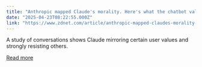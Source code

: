 ```yaml
---
title: "Anthropic mapped Claude's morality. Here's what the chatbot values (and doesn't)"
date: "2025-04-23T08:22:55.000Z"
link: "https://www.zdnet.com/article/anthropic-mapped-claudes-morality-heres-what-the-chatbot-values-and-doesnt/"
---
```


A study of conversations shows Claude mirroring certain user values and strongly resisting others.

[Read more](https://www.zdnet.com/article/anthropic-mapped-claudes-morality-heres-what-the-chatbot-values-and-doesnt/)
